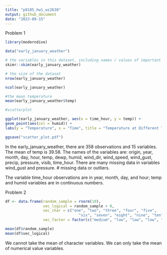 ```yaml
---
title: "p8105_hw1_wz2630"
output: github_document
date: "2023-09-15"
---
```


Problem 1
```r
library(moderndive)

data("early_january_weather")

# the variables in this dataset, including names / values of important variables
skimr::skim(early_january_weather)

# the size of the dataset
nrow(early_january_weather)

ncol(early_january_weather)

#the mean temperature
mean(early_january_weather$temp)

#scatterplot

ggplot(early_january_weather, aes(x = time_hour, y = temp)) + 
geom_point(aes(col = humid)) + 
labs(y = "Temperature", x = "Time", title = "Temperature at Different Times in Early January")

ggsave("scatter_plot.pdf")
```
In the early_january_weather, there are 358 observations and 15 variables. The mean of temp is 39.58.
The names of the variables are: origin, year, month, day, hour, temp, dewp, humid, wind_dir, wind_speed, wind_gust, precip, pressure, visib, time_hour. There are many missing data in variables wind_gust and pressure. # missing data or outliers.

The variable time_hour observations are in year, month, day, and hour; temp and humid variables are in continuous numbers.


Problem 2
```r
df <- data.frame(random_sample = rnorm(10),
                 vec_logical = random_sample > 0,
                 vec_char = c("one", "two", "three", "four", "five", 
                                 "six", "seven", "eight", "nine", "ten"),
                 vec_factor = factor(c("medium", "low", "low", "low", "low", "high", "high", "medium", "low", "high")))

mean(df$random_sample)
mean(df$vec_logical)
```
We cannot take the mean of character variables. We can only take the mean of numerical value variables.
